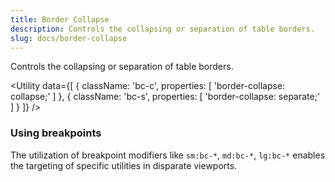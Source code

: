 ```yaml
---
title: Border Collapse
description: Controls the collapsing or separation of table borders.
slug: docs/border-collapse
---
```


Controls the collapsing or separation of table borders.

<Utility
  data={[
    {
      className: 'bc-c',
      properties: [
        'border-collapse: collapse;'
      ]
    },
    {
      className: 'bc-s',
      properties: [
        'border-collapse: separate;'
      ]
    }
  ]}
/>

### Using breakpoints

The utilization of breakpoint modifiers like `sm:bc-*`, `md:bc-*`, `lg:bc-*` enables the targeting of specific utilities in disparate viewports.
